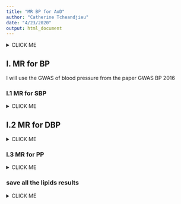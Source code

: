 ```yaml
---
title: "MR BP for AoD"
author: "Catherine Tcheandjieu"
date: "4/23/2020"
output: html_document
---
```

<details><summary>CLICK ME</summary>
<p>
```r
knitr::opts_chunk$set(echo = F)
### import all packages needed
library(TwoSampleMR)
library(data.table)
library(dplyr)
library(R.utils)
library(MRPRESSO)
### for this MR, I will use Instrumental variable from the GWAS catalogue for all the analysis
gwas_catalog<- fread("/Users/catherine/Box/MVP GWAS/GWAS_catalog/gwas_catalog_v1.0.2-associations_e96_r2019-08-24.tsv")

### upload the AoD GWAS 
AoD.gwas<- fread("/Users/catherine/Box/Catherine/AOD_GWAS_ALL_ETHNIC/CLEANED.results_glm.AoD.all.white.gz")

AoD.gwas$SNP=AoD.gwas$cptid

AoD.gwas$outcome="AsAoD"

### I will remove all snp with p<0.05 to avoid heterogeneity and potential pleiotropy

AoD.gwas<- AoD.gwas[AoD.gwas$PVAL>0.05,]

### get the 1000g snp in Europeans

EUR1000g.bim <- fread("/Users/catherine/Documents/software/g1000_eur/g1000_eur.bim")

### create a chr, pos id
names(EUR1000g.bim)<- c("chr","snp","cm","pos","A1","A2")

EUR1000g.bim <- EUR1000g.bim %>% mutate(chr_pos=paste(chr,pos,sep=':')) %>% 
                select(snp,chr_pos)
```
</p>
</details>

## I. MR for BP
I will use the GWAS of blood pressure from the paper GWAS BP 2016 

### I.1 MR for SBP
<details><summary>CLICK ME</summary>
<p>
```r
### get the SBP GWAS summary stat 
load("/Users/catherine/Documents/result GWAS aorta diameter/sumstat_for_MR/SBP_summary_meta_ALL_June2015_FILTERED_NEFF60MAF1pc_rsid.RData")

### extract all the SNPs with p<5e

SBP.sign<- temp %>% filter(meta.pval<5e-08,meta.pval>0,type!="INDEL") %>% mutate(SNP=paste(Chr,pos,sep=":"),phenotype="SBP",BETA=meta.beta,SE=meta.se,PVAL=meta.pval,EFFECT_ALLELE=new_ALT,OTHER_ALLELE=new_REF,N=Neff,EAF=meta.w_eaf)
                               
### format the SBP as exposure

SBP.expo.data<- format_data(SBP.sign,
                            snps=SBP.sign$SNP,
                            type = "exposure",
                            phenotype = "phenotype",
                            beta_col = "BETA",
                            eaf_col = "EAF",
                            se_col = "SE",
                            effect_allele_col = "EFFECT_ALLELE",
                            other_allele_col = "OTHER_ALLELE",
                            pval_col = "PVAL",
                            samplesize_col = "N",
                            chr_col = "Chr",
                            pos_col = "pos")


#### harmonize AOD GWAS and the SBP exposure 

#### create the outcome for the results
AoD_SBP.outcome<- format_data(AoD.gwas,
                            snps=SBP.sign$SNP,
                            snp_col = "cptid",
                            type = "outcome",
                            phenotype = "outcome",
                            beta_col = "BETA",
                            eaf_col = "EAF",
                            se_col = "SE",
                            effect_allele_col = "EFFECT_ALLELE",
                            other_allele_col = "OTHER_ALLELE",
                            pval_col = "PVAL",
                            samplesize_col = "N",
                            chr_col = "CHR",
                            pos_col = "POS")

## Harmonized the exposure and outcome data

dat.SBP <- harmonise_data(
  exposure_dat = SBP.expo.data, 
  outcome_dat = AoD_SBP.outcome)

### keep only the set of SNP that will be use in the MR
dat.SBP<- dat.SBP %>% filter(mr_keep==TRUE)

snp.data<- dat.SBP %>% mutate(chr_name=chr.exposure,chrom_start=pos.exposure) %>% 
  select(SNP,chr_name,chrom_start,pval.exposure)

### merge the clump with the rsid from 1000g 
snp.data <- merge(EUR1000g.bim,snp.data,by.x="chr_pos",by.y = "SNP")

snp.data <- snp.data %>% rename(SNP="snp") 

### clump the harmonized data
clump.SBP<- clump_data(snp.data) ### after clumping, 88 SNPs were available for the MR

### extract the final set of SNP for the mr
dat.SBP.final<- dat.SBP %>% filter(SNP%in%clump.SBP$chr_pos)

## remove SNP with hpvalue<0.05 for AoD
dat.SBP.final<- dat.SBP.final %>% filter(pval.outcome>0.05)
res.MR.SBP<-mr(dat.SBP.final)

### check for heterogeneity and pleiotropie
SBP.het<-mr_heterogeneity(dat.SBP.final) ### heterogenity not significant 

## pleio
SBP.pleio<-mr_pleiotropy_test(dat.SBP.final) ## pleiotropie not signicicant 

### perform a leave out MR
res_loo.SBP <- mr_leaveoneout(dat.SBP.final) ###  association persistent

## single level MR 
res_single.SBP <- mr_singlesnp(dat.SBP.final) ##  signifcant association if MTC applied

### use MR PRESSO to systematicaly evaluate pleiotropie, heterogeneity and remove outlier SNPs 
Mr.presso.SBP <-mr_presso(BetaOutcome = "beta.outcome", BetaExposure = "beta.exposure", 
          SdOutcome = "se.outcome", SdExposure = "se.exposure", OUTLIERtest = TRUE, 
          DISTORTIONtest = TRUE, data = dat.SBP.final, NbDistribution = 1000,  
          SignifThreshold = 0.05)

result.mrpresso.SBP<- Mr.presso.SBP$`Main MR results`

result.mrpresso.SBP <- result.mrpresso.SBP %>% mutate(Exposure="Systolic Blood pressure")

## MR presso didnot show and outlier or horizontal pleiotropie
## horizontal pleitropie
## horizontal pleitropie
Mr.presso.SBP.pleoi<- data.frame(Mr.presso.SBP$`MR-PRESSO results`$`Global Test`)
Mr.presso.SBP.dist<- data.frame(Mr.presso.SBP$`MR-PRESSO results`$`Distortion Test`)
Mr.presso.SBP.pleoi$Exposure<- "Systolic Blood pressure"
Mr.presso.SBP.pleoi$p.pleio<- Mr.presso.SBP.pleoi$Pvalue
final.mr.presso.SBP<- merge(result.mrpresso.SBP,Mr.presso.SBP.pleoi,all=T)

### rerun MR after outlier removal
## remove all the outlier 
dat.SBP.final<- dat.SBP.final[!row.names(dat.SBP.final)%in%Mr.presso.SBP.dist$Outliers.Indices,]

res.MR.SBP<-mr(dat.SBP.final)

### check for heterogeneity and pleiotropie
SBP.het<-mr_heterogeneity(dat.SBP.final) ### heterogenity significant 

## pleio
SBP.pleio<-mr_pleiotropy_test(dat.SBP.final) ## pleiotropie not signicicant 

### create a forest plot 
res_single.SBP <- mr_singlesnp(dat.SBP.final)
p2 <- mr_forest_plot(res_single.SBP)
p2[[1]]

## scatter plot 
p1 <- mr_scatter_plot(res.MR.SBP, dat.SBP.final)
p1[[1]]

### save the results of single variant MR and overall MR
path="/Users/catherine/Documents/result GWAS aorta diameter/MR_results/"

png(paste0(path,"scatter_plot_SBP_MR.tiff"))
p1[[1]]
dev.off()

png("/Users/catherine/Documents/result GWAS aorta diameter/MR_results/singleSNP_plot_SBP_MR.tiff",width = 800,height = 1000)
p2[[1]]
dev.off()

#### directionality test 
SBP.direct<-directionality_test(dat.SBP.final)
 mr_report(dat.SBP.final,path="/Users/catherine/Documents/result GWAS aorta diameter/MR_results/MR_repport_BP/",   output_type = "html", author = "Analyst",study = "Two Sample MR SBP")

```
</p>
</details>


## I.2 MR for DBP
<details><summary>CLICK ME</summary>
<p>
```r
### get the DBP GWAS summary stat 
load("/Users/catherine/Documents/result GWAS aorta diameter/sumstat_for_MR/DBP_summary_meta_ALL_June2015_FILTERED_NEFF60MAF1pc_rsid.RData")

### extract all the SNPs with p<5e

DBP.sign<- temp %>% filter(meta.pval<5e-08,meta.pval>0,type!="INDEL") %>% mutate(SNP=paste(Chr,pos,sep=":"),phenotype="DBP",BETA=meta.beta,SE=meta.se,PVAL=meta.pval,EFFECT_ALLELE=new_ALT,OTHER_ALLELE=new_REF,N=Neff,EAF=meta.w_eaf)
                               
### format the DBP as exposure

DBP.expo.data<- format_data(DBP.sign,
                            snps=DBP.sign$SNP,
                            type = "exposure",
                            phenotype = "phenotype",
                            beta_col = "BETA",
                            eaf_col = "EAF",
                            se_col = "SE",
                            effect_allele_col = "EFFECT_ALLELE",
                            other_allele_col = "OTHER_ALLELE",
                            pval_col = "PVAL",
                            samplesize_col = "N",
                            chr_col = "Chr",
                            pos_col = "pos")


#### harmonize AOD GWAS and the DBP exposure 

#### create the outcome for the results
AoD_DBP.outcome<- format_data(AoD.gwas,
                            snps=DBP.sign$SNP,
                            snp_col = "cptid",
                            type = "outcome",
                            phenotype = "outcome",
                            beta_col = "BETA",
                            eaf_col = "EAF",
                            se_col = "SE",
                            effect_allele_col = "EFFECT_ALLELE",
                            other_allele_col = "OTHER_ALLELE",
                            pval_col = "PVAL",
                            samplesize_col = "N",
                            chr_col = "CHR",
                            pos_col = "POS")

## Harmonized the exposure and outcome data

dat.DBP <- harmonise_data(
  exposure_dat = DBP.expo.data, 
  outcome_dat = AoD_DBP.outcome)

### keep only the set of SNP that will be use in the MR
dat.DBP<- dat.DBP %>% filter(mr_keep==TRUE)

snp.data<- dat.DBP %>% mutate(chr_name=chr.exposure,chrom_start=pos.exposure) %>% 
  select(SNP,chr_name,chrom_start,pval.exposure)

### merge the clump with the rsid from 1000g 
snp.data <- merge(EUR1000g.bim,snp.data,by.x="chr_pos",by.y = "SNP")

snp.data <- snp.data %>% rename(SNP="snp") 

### clump the harmonized data
clump.DBP<- clump_data(snp.data) ### after clumping, 88 SNPs were available for the MR

### extract the final set of SNP for the mr
dat.DBP.final<- dat.DBP %>% filter(SNP%in%clump.DBP$chr_pos)


res.MR.DBP<-mr(dat.DBP.final)

### check for heterogeneity and pleiotropie
DBP.het<-mr_heterogeneity(dat.DBP.final) ### heterogenity significant 

## pleio
DBP.pleio<-mr_pleiotropy_test(dat.DBP.final) ## pleiotropie not signicicant 

### perform a leave out MR
res_loo.DBP <- mr_leaveoneout(dat.DBP.final) ###  association persistent

## single level MR 
res_single.DBP <- mr_singlesnp(dat.DBP.final) ##  signifcant association if MTC applied

### use MR PRESSO to systematicaly evaluate pleiotropie, heterogeneity and remove outlier SNPs 
Mr.presso.DBP <-mr_presso(BetaOutcome = "beta.outcome", BetaExposure = "beta.exposure", 
          SdOutcome = "se.outcome", SdExposure = "se.exposure", OUTLIERtest = TRUE, 
          DISTORTIONtest = TRUE, data = dat.DBP.final, NbDistribution = 1000,  
          SignifThreshold = 0.05)

result.mrpresso.DBP<- Mr.presso.DBP$`Main MR results`

result.mrpresso.DBP <- result.mrpresso.DBP %>% mutate(Exposure="Diastolic Blood pressure")

## MR presso didnot show and outlier or horizontal pleiotropie
## horizontal pleitropie
## horizontal pleitropie
Mr.presso.DBP.pleoi<- data.frame(Mr.presso.DBP$`MR-PRESSO results`$`Global Test`)
Mr.presso.DBP.dist<- data.frame(Mr.presso.DBP$`MR-PRESSO results`$`Distortion Test`)
Mr.presso.DBP.pleoi$Exposure<- "Diastolic Blood pressure"
Mr.presso.DBP.pleoi$p.pleio<- Mr.presso.DBP.pleoi$Pvalue
final.mr.presso.DBP<- merge(result.mrpresso.DBP,Mr.presso.DBP.pleoi,all=T)

### rerun MR after outlier removal
## remove all the outlier 
dat.DBP.final<- dat.DBP.final[!row.names(dat.DBP.final)%in%Mr.presso.DBP.dist$Outliers.Indices,]

res.MR.DBP<-mr(dat.DBP.final)

### check for heterogeneity and pleiotropie
DBP.het<-mr_heterogeneity(dat.DBP.final) ### heterogenity significant 

## pleio
DBP.pleio<-mr_pleiotropy_test(dat.DBP.final) ## pleiotropie not signicicant 

### create a forest plot 
res_single.DBP <- mr_singlesnp(dat.DBP.final)
p2 <- mr_forest_plot(res_single.DBP)
p2[[1]]

## scatter plot 
p1 <- mr_scatter_plot(res.MR.DBP, dat.DBP.final)
p1[[1]]

### save the results of single variant MR and overall MR
path="/Users/catherine/Documents/result GWAS aorta diameter/MR_results/"

png(paste0(path,"scatter_plot_DBP_MR.tiff"))
p1[[1]]
dev.off()

png("/Users/catherine/Documents/result GWAS aorta diameter/MR_results/singleSNP_plot_DBP_MR.tiff",width = 800,height = 1000)
p2[[1]]
dev.off()

DBP.direct<-directionality_test(dat.DBP.final)
 mr_report(dat.DBP.final,path="/Users/catherine/Documents/result GWAS aorta diameter/MR_results/MR_repport_BP/",   output_type = "html", author = "Analyst",study = "Two Sample MR DBP")
```
</p>
</details>
### I.3 MR for PP
<details><summary>CLICK ME</summary>
<p>
```r
### get the PP GWAS summary stat 
load("/Users/catherine/Documents/result GWAS aorta diameter/sumstat_for_MR/PP_summary_meta_ALL_June2015_FILTERED_NEFF60MAF1pc_rsid.RData")

### extract all the SNPs with p<5e

PP.sign<- temp %>% filter(meta.pval<5e-08,meta.pval>0,type!="INDEL") %>% mutate(SNP=paste(Chr,pos,sep=":"),phenotype="PP",BETA=meta.beta,SE=meta.se,PVAL=meta.pval,EFFECT_ALLELE=new_ALT,OTHER_ALLELE=new_REF,N=Neff,EAF=meta.w_eaf)
                               
### format the PP as exposure

PP.expo.data<- format_data(PP.sign,
                            snps=PP.sign$SNP,
                            type = "exposure",
                            phenotype = "phenotype",
                            beta_col = "BETA",
                            eaf_col = "EAF",
                            se_col = "SE",
                            effect_allele_col = "EFFECT_ALLELE",
                            other_allele_col = "OTHER_ALLELE",
                            pval_col = "PVAL",
                            samplesize_col = "N",
                            chr_col = "Chr",
                            pos_col = "pos")


#### harmonize AOD GWAS and the PP exposure 

#### create the outcome for the results
AoD_PP.outcome<- format_data(AoD.gwas,
                            snps=PP.sign$SNP,
                            snp_col = "cptid",
                            type = "outcome",
                            phenotype = "outcome",
                            beta_col = "BETA",
                            eaf_col = "EAF",
                            se_col = "SE",
                            effect_allele_col = "EFFECT_ALLELE",
                            other_allele_col = "OTHER_ALLELE",
                            pval_col = "PVAL",
                            samplesize_col = "N",
                            chr_col = "CHR",
                            pos_col = "POS")

## Harmonized the exposure and outcome data


dat.PP <- harmonise_data(
  exposure_dat = PP.expo.data, 
  outcome_dat = AoD_PP.outcome)

### keep only the set of SNP that will be use in the MR
dat.PP<- dat.PP %>% filter(mr_keep==TRUE)

snp.data<- dat.PP %>% mutate(chr_name=chr.exposure,chrom_start=pos.exposure) %>% 
  select(SNP,chr_name,chrom_start,pval.exposure)

### merge the clump with the rsid from 1000g 
snp.data <- merge(EUR1000g.bim,snp.data,by.x="chr_pos",by.y = "SNP")

snp.data <- snp.data %>% rename(SNP="snp") 

### clump the harmonized data
clump.PP<- clump_data(snp.data) ### after clumping, 88 SNPs were available for the MR

### extract the final set of SNP for the mr
dat.PP.final<- dat.PP %>% filter(SNP%in%clump.PP$chr_pos)
res.MR.PP<-mr(dat.PP.final)

### check for heterogeneity and pleiotropie
PP.het<-mr_heterogeneity(dat.PP.final) ### heterogenity significant 

## pleio
PP.pleio<-mr_pleiotropy_test(dat.PP.final) ## pleiotropie not signicicant 

### perform a leave out MR
res_loo.PP <- mr_leaveoneout(dat.PP.final) ###  association persistent

## single level MR 
res_single.PP <- mr_singlesnp(dat.PP.final) ##  signifcant association if MTC applied

### use MR PRESSO to systematicaly evaluate pleiotropie, heterogeneity and remove outlier SNPs 
Mr.presso.PP <-mr_presso(BetaOutcome = "beta.outcome", BetaExposure = "beta.exposure", 
          SdOutcome = "se.outcome", SdExposure = "se.exposure", OUTLIERtest = TRUE, 
          DISTORTIONtest = TRUE, data = dat.PP.final, NbDistribution = 5000,  
          SignifThreshold = 0.05)

result.mrpresso.PP<- Mr.presso.PP$`Main MR results`

result.mrpresso.PP <- result.mrpresso.PP %>% mutate(Exposure="Pulse pressure")

## MR presso didnot show and outlier or horizontal pleiotropie
## horizontal pleitropie
## horizontal pleitropie
Mr.presso.PP.pleoi<- data.frame(Mr.presso.PP$`MR-PRESSO results`$`Global Test`)
Mr.presso.PP.dist<- data.frame(Mr.presso.PP$`MR-PRESSO results`$`Distortion Test`)
Mr.presso.PP.pleoi$Exposure<- "Pulse pressure"
Mr.presso.PP.pleoi$p.pleio<- Mr.presso.PP.pleoi$Pvalue
final.mr.presso.PP<- merge(result.mrpresso.PP,Mr.presso.PP.pleoi,all=T)

### rerun MR after outlier removal
## remove all the outlier 
dat.PP.final<- dat.PP.final[!row.names(dat.PP.final)%in%Mr.presso.PP.dist$Outliers.Indices,]

res.MR.PP<-mr(dat.PP.final)

### check for heterogeneity and pleiotropie
PP.het<-mr_heterogeneity(dat.PP.final) ### heterogenity significant 

## pleio
PP.pleio<-mr_pleiotropy_test(dat.PP.final) ## pleiotropie not signicicant 

PP.direct<-directionality_test(dat.PP.final)
 mr_report(dat.SBP.final,path="/Users/catherine/Documents/result GWAS aorta diameter/MR_results/MR_repport_BP/",   output_type = "html", author = "Analyst",study = "Two Sample MR PP")
### create a forest plot 
res_single.PP <- mr_singlesnp(dat.PP.final)
p2 <- mr_forest_plot(res_single.PP)
p2[[1]]

## scatter plot 
p1 <- mr_scatter_plot(res.MR.PP, dat.PP.final)
p1[[1]]

### save the results of single variant MR and overall MR
path="/Users/catherine/Documents/result GWAS aorta diameter/MR_results/"

png(paste0(path,"scatter_plot_PP_MR.tiff"))
p1[[1]]
dev.off()

png("/Users/catherine/Documents/result GWAS aorta diameter/MR_results/singleSNP_plot_PP_MR.tiff",width = 800,height = 1000)
p2[[1]]
dev.off()

```
</p>
</details>


### save all the lipids results 

<details><summary>CLICK ME</summary>
<p>
```r
### save all te results 
## MR results 
MR_resulst.bp<- Reduce(function(x, y) merge(x, y, all=TRUE),list(res.MR.SBP,res.MR.DBP,res.MR.PP))
MR_Presso.bp <- Reduce(function(x, y) merge(x, y, all=TRUE), list(final.mr.presso.SBP,final.mr.presso.DBP,final.mr.presso.PP))

het_MR_bp<- Reduce(function(x, y) merge(x, y, all=TRUE), list(SBP.het,DBP.het,PP.het))

### merge heterogeneity and overall MR
all_results_bp<- merge(MR_resulst.bp,het_MR_bp,all=T)
### single variants MR

MR_single_SNP.bp<- Reduce(function(x, y) merge(x, y, all=TRUE), list(res_single.SBP,res_single.DBP,res_single.PP))

### save all the MR results 
fwrite(MR_resulst.bp,paste0(path,"final_results_MR_bp.csv"))
fwrite(MR_Presso.bp,paste0(path,"final_MR_Presso_bp.csv"))
fwrite(MR_single_SNP.bp,paste0(path,"MR_single_SNP_bp.csv"))
fwrite(all_results_bp,paste0(path,"final_results_bp_and_het.csv"))
fwrite(het_MR_bp,paste0(path,"final_results_bp_het.csv"))
       
```
</p>
</details>
